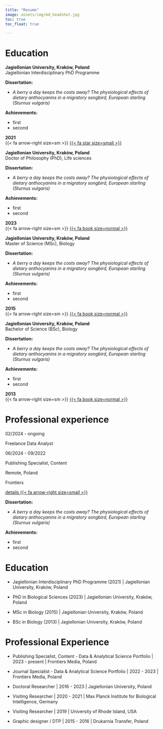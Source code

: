 ```yaml
---
title: "Resume"
image: assets/img/md_headshot.jpg
toc: true
toc_float: true

---
```


# Education

<!-- grid start-->
::: {.grid .grid-resume}
::: {.g-col-1  .dashed-left-top-bottom-end}
:::
::: {.g-col-11 .cont-light}
<!-- grid start-->

<!-- first start-->
::: {.d-flex .justify-content-between}
::: {}
**Jagiellonian University, Kraków, Poland**
<br>Jagiellonian Interdisciplinary PhD Programme<br>
```{=html}
<div class="collapse" id="book-inter">
  <div class="card card-body">
```
**Dissertation:**
<ul>
  <li>*A berry a day keeps the costs away? The physiological effects of dietary anthocyanins in a migratory songbird, European starling (Sturnus vulgaris)*</li>
</ul>
**Achievements:**
<ul>
  <li>first</li>
  <li>second</li>
</ul>
```{=html}
  </div>
</div>
```
:::
::: {.text-end}
**2021**
<br>{{< fa arrow-right size=sm >}} <a data-bs-toggle="collapse" href="#book-inter" role="button" aria-expanded="false" aria-controls="book-inter">{{< fa star size=small >}}</a>
:::
:::
<!-- first end-->

<!-- second start-->
::: {.d-flex .justify-content-between}
::: {}
**Jagiellonian University, Kraków, Poland**
<br>Doctor of Philosophy (PhD), Life sciences<br>
```{=html}
<div class="collapse" id="book-phd">
  <div class="card card-body">
```
**Dissertation:**
<ul>
  <li>*A berry a day keeps the costs away? The physiological effects of dietary anthocyanins in a migratory songbird, European starling (Sturnus vulgaris)*</li>
</ul>
**Achievements:**
<ul>
  <li>first</li>
  <li>second</li>
</ul>
```{=html}
  </div>
</div>
```
:::
::: {.text-end}
**2023**
<br>{{< fa arrow-right size=sm >}} <a data-bs-toggle="collapse" href="#book-phd" role="button" aria-expanded="false" aria-controls="book-phd">{{< fa book size=normal >}}</a>
:::
:::
<!-- second end-->


<!-- third start-->
::: {.d-flex .justify-content-between}
::: {}
**Jagiellonian University, Kraków, Poland**
<br>Master of Science (MSc), Biology<br>
```{=html}
<div class="collapse" id="book-msc">
  <div class="card card-body">
```
**Dissertation:**
<ul>
  <li>*A berry a day keeps the costs away? The physiological effects of dietary anthocyanins in a migratory songbird, European starling (Sturnus vulgaris)*</li>
</ul>
**Achievements:**
<ul>
  <li>first</li>
  <li>second</li>
</ul>
```{=html}
  </div>
</div>
```
:::
::: {.text-end}
**2015**
<br>{{< fa arrow-right size=sm >}} <a data-bs-toggle="collapse" href="#book-msc" role="button" aria-expanded="false" aria-controls="book-msc">{{< fa book size=normal >}}</a>
:::
:::
<!-- third end-->

<!-- fourth start-->
::: {.d-flex .justify-content-between}
::: {}
**Jagiellonian University, Kraków, Poland**
<br>Bachelor of Science (BSc), Biology<br>
```{=html}
<div class="collapse" id="book-bsc">
  <div class="card card-body">
```
**Dissertation:**
<ul>
  <li>*A berry a day keeps the costs away? The physiological effects of dietary anthocyanins in a migratory songbird, European starling (Sturnus vulgaris)*</li>
</ul>
**Achievements:**
<ul>
  <li>first</li>
  <li>second</li>
</ul>
```{=html}
  </div>
</div>
```
:::
::: {.text-end}
**2013**
<br>{{< fa arrow-right size=sm >}} <a data-bs-toggle="collapse" href="#book-bsc" role="button" aria-expanded="false" aria-controls="book-bsc">{{< fa book size=normal >}}</a>
:::
:::
<!-- fourth end-->


<!-- grid end-->
:::
::: 
<!-- grid end-->


# Professional experience

<!-- grid start-->
::: {.grid .grid-resume}
::: {.g-col-1  .dashed-left-top-bottom-end}
:::
::: {.g-col-11 .cont-light}
<!-- grid start-->

<!-- content start-->
::: {.grid .grid-resume-inside}
<!-- content start-->

::: {.g-col-12 .g-col-lg-3 .grid-dates}
[02/2024 - ongoing]{.res-dates}
:::

::: {.g-col-12 .g-col-lg-9 .grid-position}
[Freelance Data Analyst]{.res-position}
:::

<!-- content end-->
:::
<!-- content end-->

<!-- grid end-->
:::
::: 
<!-- grid end-->



<!-- grid start-->
::: {.grid .grid-resume}
::: {.g-col-1  .dashed-left-top-bottom-end}
:::
::: {.g-col-11 .cont-light}
<!-- grid start-->


<!-- content start-->
::: {.grid .grid-resume-inside}
<!-- content start-->

::: {.g-col-12 .g-col-lg-3 .grid-dates}
[06/2024 - 09/2022]{.res-dates}
:::

::: {.g-col-12 .g-col-lg-9 .grid-position}
[Publishing Specialist, Content]{.res-position}
:::

::: {.g-col-12 .g-col-lg-3 .grid-location}
[Remote, Poland]{.res-location}
:::

::: {.g-col-12 .g-col-lg-9 .grid-company}
[Frontiers]{.res-company}
:::

::: {.g-col-12 .g-col-lg-3 .grid-details}
[details {{< fa arrow-right size=small >}}](#list-front1){data-bs-toggle="collapse" role="button" aria-expanded="false" aria-controls="list-front1"} 
:::

::: {.g-col-12 .g-col-lg-9 .grid-details}
:::{.collapse #list-front1}
:::{.card .card-body}
**Dissertation:**
<ul>
  <li>*A berry a day keeps the costs away? The physiological effects of dietary anthocyanins in a migratory songbird, European starling (Sturnus vulgaris)*</li>
</ul>
**Achievements:**
<ul>
  <li>first</li>
  <li>second</li>
</ul>
:::
:::
:::

<!-- content end-->
:::
<!-- content end-->

<!-- grid end-->
:::
::: 
<!-- grid end-->




# Education

-   Jagiellonian Interdisciplinary PhD Programme (2021) \| Jagiellonian University, Kraków, Poland

-   PhD in Biological Sciences (2023) \| Jagiellonian University, Kraków, Poland

-   MSc in Biology (2015) \| Jagiellonian University, Kraków, Poland

-   BSc in Biology (2013) \| Jagiellonian University, Kraków, Poland

# Professional Experience

-   Publishing Specialist, Content - Data & Analytical Science Portfolio \| 2023 - present \| Frontiers Media, Poland

-   Journal Specialist - Data & Analytical Science Portfolio \| 2022 - 2023 \| Frontiers Media, Poland

-   Doctoral Researcher \| 2016 - 2023 \| Jagiellonian University, Poland

-   Visiting Researcher \| 2020 - 2021 \| Max Planck Institute for Biological Intelligence, Germany

-   Visiting Researcher \| 2019 \| University of Rhode Island, USA

-   Graphic designer / DTP \| 2015 - 2016 \| Drukarnia Transfer, Poland

